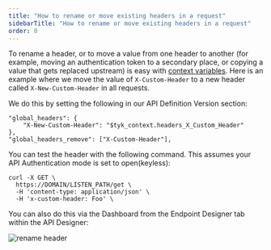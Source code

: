 ```yaml
---
title: "How to rename or move existing headers in a request"
sidebarTitle: "How to rename or move existing headers in a request"
order: 0
---
```


To rename a header, or to move a value from one header to another (for example, moving an authentication token to a secondary place, or copying a value that gets replaced upstream) is easy with [context variables](/5.6/context-variables). Here is an example where we move the value of `X-Custom-Header` to a new header called `X-New-Custom-Header` in all requests.

We do this by setting the following in our API Definition Version section:
```{.copyWrapper}
"global_headers": {
    "X-New-Custom-Header": "$tyk_context.headers_X_Custom_Header"
},
"global_headers_remove": ["X-Custom-Header"],
```

You can test the header with the following command. This assumes your API Authentication mode is set to open(keyless):

```{.copyWrapper}
curl -X GET \
  https://DOMAIN/LISTEN_PATH/get \
  -H 'content-type: application/json' \
  -H 'x-custom-header: Foo' \
```


You can also do this via the Dashboard from the Endpoint Designer tab within the API Designer:

<img src="/img/dashboard/system-management/rename_headers.png" alt="rename header" />